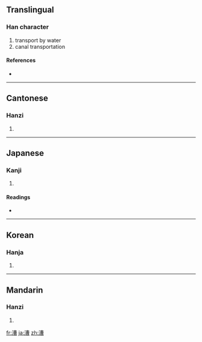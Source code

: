 ==Translingual==

===Han character===
{{Han char|rn=85|rad=水|as=11|sn=14|four=3516<sub>6</sub>|canj=水廿田日 (ETWA)}}

# transport by water
# canal transportation

====References====
* {{Han ref|kx=0645.240|dkj=18131|dj=1055.010|hdz=31718.020|uh=6F15|ud=28437|bh=BAA8|bd=47784}}

----

==Cantonese==

===Hanzi===
{{yue-hanzi|jyut=|y=chou4}}

# {{defn|Cantonese|sort=水11}}

----

==Japanese==

===Kanji===
{{ja-kanji|grade=|rs=水11}}

# {{defn|Japanese|sort=水11}}

====Readings====
* {{ja-readings|on=[[そう]] (sō)|kun=[[こぐ]] (kogu), [[はこぶ]] (hakobu)}}

----

==Korean==

===Hanja===
{{ko-hanja|hangeul=조|eumhun=|rv=jo|mr=cho|y=co}}

# {{defn|Korean|sort=水11}}

----

==Mandarin==

===Hanzi===
{{cmn-hanzi|pin=[[cáo]] ([[cao2]]), [[cào]] ([[cao4]])|wg=ts'ao<sup>2</sup>, ts'ao<sup>4</sup>}}

# {{defn|Mandarin|sort=水11}}

[[fr:漕]]
[[ja:漕]]
[[zh:漕]]